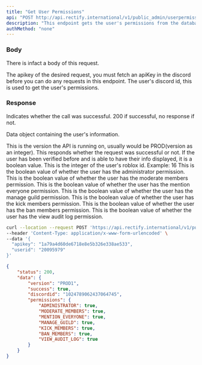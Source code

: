 ```yaml
---
title: "Get User Permissions"
api: "POST http://api.rectify.international/v1/public_admin/userpermissions"
description: "This endpoint gets the user's permissions from the database."
authMethod: "none"
---
```


### Body

There is infact a body of this request.

<ParamField body="apikey" type="string" required>
  The apikey of the desired request, you must fetch an apiKey in the discord before you can do any requests in this endpoint.
</ParamField>

<ParamField body="userid" type="integer" required>
    The user's discord id, this is used to get the user's permissions.
</ParamField>

### Response

<ResponseField name="status" type="number">
  Indicates whether the call was successful. 200 if successful, no response if not.
</ResponseField>

<ResponseField name="data" type="object">

Data object containing the user's information.
</ResponseField>

<Expandable title="Response Info">

<ResponseField name="version" type="string">
  This is the version the API is running on, usually would be PROD(version as an integer).
</ResponseField>

<ResponseField name="success" type="boolean">
  This responds whether the request was successful or not. If the user has been verified before and is able to have their info displayed, it is a boolean value.
</ResponseField>

<ResponseField name="discordid" type="integer">
  This is the integer of the user's roblox id. Example: 16
</ResponseField>

<Expandable title="permissions">
  <ResponseField name="ADMINISTRATOR" type="boolean">
    This is the boolean value of whether the user has the administrator permission.
  </ResponseField>
  <ResponseField name="MODERATE_MEMBERS" type="boolean">
    This is the boolean value of whether the user has the moderate members permission.
  </ResponseField>
  <ResponseField name="MENTION_EVERYONE" type="boolean">
    This is the boolean value of whether the user has the mention everyone permission.
  </ResponseField>
  <ResponseField name="MANAGE_GUILD" type="boolean">
    This is the boolean value of whether the user has the manage guild permission.
  </ResponseField>
  <ResponseField name="KICK_MEMBERS" type="boolean">
    This is the boolean value of whether the user has the kick members permission.
  </ResponseField>
  <ResponseField name="BAN_MEMBERS" type="boolean">
    This is the boolean value of whether the user has the ban members permission.
  </ResponseField>
  <ResponseField name="VIEW_AUDIT_LOG" type="boolean">
    This is the boolean value of whether the user has the view audit log permission.
  </ResponseField>
</Expandable>
</Expandable>
<RequestExample>

```bash Example Request
curl --location --request POST 'https://api.rectify.international/v1/public_admin/userpermissions' \
--header 'Content-Type: application/x-www-form-urlencoded' \
--data '{
  "apikey": "1a79a4d60de6718e8e5b326e338ae533",
  "userid": "20095979" 
}'
```

</RequestExample>

<ResponseExample>

```json Response
{
    "status": 200,
    "data": {
        "version": "PROD1",
        "success": true,
        "discordid": "1024789062437064745",
        "permissions": {
            "ADMINISTRATOR": true,
            "MODERATE_MEMBERS": true,
            "MENTION_EVERYONE": true,
            "MANAGE_GUILD": true,
            "KICK_MEMBERS": true,
            "BAN_MEMBERS": true,
            "VIEW_AUDIT_LOG": true
        }
    }
}
```
</ResponseExample>
